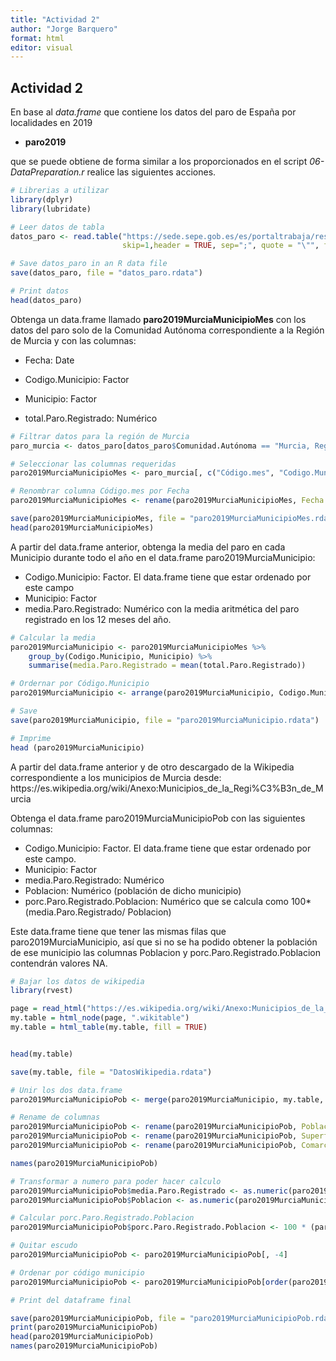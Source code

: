 ```yaml
---
title: "Actividad 2"
author: "Jorge Barquero"
format: html
editor: visual
---
```


## Actividad 2

En base al *data.frame* que contiene los datos del paro de España por localidades en 2019

-   **paro2019**

que se puede obtiene de forma similar a los proporcionados en el script *06-DataPreparation.r* realice las siguientes acciones.

```r
# Librerias a utilizar
library(dplyr)
library(lubridate)

# Leer datos de tabla 
datos_paro <- read.table("https://sede.sepe.gob.es/es/portaltrabaja/resources/sede/datos_abiertos/datos/Paro_por_municipios_2019_csv.csv", 
                         skip=1,header = TRUE, sep=";", quote = "\"", fileEncoding="latin1")

# Save datos_paro in an R data file
save(datos_paro, file = "datos_paro.rdata")

# Print datos
head(datos_paro)
```

Obtenga un data.frame llamado **paro2019MurciaMunicipioMes** con los datos del paro solo de la Comunidad Autónoma correspondiente a la Región de Murcia y con las columnas:

-   Fecha: Date

-   Codigo.Municipio: Factor

-   Municipio: Factor

-   total.Paro.Registrado: Numérico

```r
# Filtrar datos para la región de Murcia
paro_murcia <- datos_paro[datos_paro$Comunidad.Autónoma == "Murcia, Región de",]

# Seleccionar las columnas requeridas
paro2019MurciaMunicipioMes <- paro_murcia[, c("Código.mes", "Codigo.Municipio", "Municipio", "total.Paro.Registrado")]

# Renombrar columna Código.mes por Fecha
paro2019MurciaMunicipioMes <- rename(paro2019MurciaMunicipioMes, Fecha = "Código.mes")

save(paro2019MurciaMunicipioMes, file = "paro2019MurciaMunicipioMes.rdata")
head(paro2019MurciaMunicipioMes)
```

A partir del data.frame anterior, obtenga la media del paro en cada Municipio durante todo el año en el data.frame paro2019MurciaMunicipio:

-   Codigo.Municipio: Factor. El data.frame tiene que estar ordenado por este campo
-   Municipio: Factor
-   media.Paro.Registrado: Numérico con la media aritmética del paro registrado en los 12 meses del año.

```r

# Calcular la media
paro2019MurciaMunicipio <- paro2019MurciaMunicipioMes %>%
    group_by(Codigo.Municipio, Municipio) %>%
    summarise(media.Paro.Registrado = mean(total.Paro.Registrado))

# Ordernar por Código.Municipio
paro2019MurciaMunicipio <- arrange(paro2019MurciaMunicipio, Codigo.Municipio)

# Save
save(paro2019MurciaMunicipio, file = "paro2019MurciaMunicipio.rdata")

# Imprime
head (paro2019MurciaMunicipio)
```

A partir del data.frame anterior y de otro descargado de la Wikipedia correspondiente a los municipios de Murcia desde: https://es.wikipedia.org/wiki/Anexo:Municipios_de_la_Regi%C3%B3n_de_Murcia

Obtenga el data.frame paro2019MurciaMunicipioPob con las siguientes columnas:

-   Codigo.Municipio: Factor. El data.frame tiene que estar ordenado por este campo.
-   Municipio: Factor
-   media.Paro.Registrado: Numérico
-   Poblacion: Numérico (población de dicho municipio)
-   porc.Paro.Registrado.Poblacion: Numérico que se calcula como 100\*(media.Paro.Registrado/ Poblacion)

Este data.frame tiene que tener las mismas filas que paro2019MurciaMunicipio, así que si no se ha podido obtener la población de ese municipio las columnas Poblacion y porc.Paro.Registrado.Poblacion contendrán valores NA.

```r
# Bajar los datos de wikipedia
library(rvest) 

page = read_html("https://es.wikipedia.org/wiki/Anexo:Municipios_de_la_Regi%C3%B3n_de_Murcia")
my.table = html_node(page, ".wikitable")
my.table = html_table(my.table, fill = TRUE)


head(my.table)

save(my.table, file = "DatosWikipedia.rdata")

# Unir los dos data.frame
paro2019MurciaMunicipioPob <- merge(paro2019MurciaMunicipio, my.table, by = "Municipio", all.x = TRUE)

# Rename de columnas  
paro2019MurciaMunicipioPob <- rename(paro2019MurciaMunicipioPob, Poblacion = "Población (2022)[1]​")
paro2019MurciaMunicipioPob <- rename(paro2019MurciaMunicipioPob, Superficie = "Superficie (km²)[2]​")
paro2019MurciaMunicipioPob <- rename(paro2019MurciaMunicipioPob, Comarca = "Comarca[3]​")

names(paro2019MurciaMunicipioPob) 

# Transformar a numero para poder hacer calculo
paro2019MurciaMunicipioPob$media.Paro.Registrado <- as.numeric(paro2019MurciaMunicipioPob$media.Paro.Registrado)
paro2019MurciaMunicipioPob$Poblacion <- as.numeric(paro2019MurciaMunicipioPob$Poblacion)

# Calcular porc.Paro.Registrado.Poblacion
paro2019MurciaMunicipioPob$porc.Paro.Registrado.Poblacion <- 100 * (paro2019MurciaMunicipioPob$media.Paro.Registrado / paro2019MurciaMunicipioPob$Poblacion)

# Quitar escudo
paro2019MurciaMunicipioPob <- paro2019MurciaMunicipioPob[, -4]

# Ordenar por código municipio
paro2019MurciaMunicipioPob <- paro2019MurciaMunicipioPob[order(paro2019MurciaMunicipioPob$Codigo.Municipio), ]

# Print del dataframe final

save(paro2019MurciaMunicipioPob, file = "paro2019MurciaMunicipioPob.rdata")
print(paro2019MurciaMunicipioPob)
head(paro2019MurciaMunicipioPob)
names(paro2019MurciaMunicipioPob)


```
